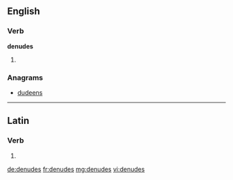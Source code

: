 ==English==

===Verb===
'''denudes'''

# {{en-third-person singular of|denude}}

===Anagrams===
* [[dudeens#English|dudeens]]

----

==Latin==

===Verb===
{{la-verb-form|dēnūdēs}}

# {{conjugation of|dēnūdō||2|s|pres|act|sub|lang=la}}


[[de:denudes]]
[[fr:denudes]]
[[mg:denudes]]
[[vi:denudes]]